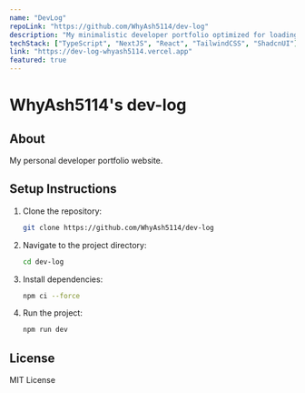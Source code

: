 ```yaml
---
name: "DevLog"
repoLink: "https://github.com/WhyAsh5114/dev-log"
description: "My minimalistic developer portfolio optimized for loading speed and SEO."
techStack: ["TypeScript", "NextJS", "React", "TailwindCSS", "ShadcnUI"]
link: "https://dev-log-whyash5114.vercel.app"
featured: true
---
```


# WhyAsh5114's dev-log

## About
My personal developer portfolio website.

## Setup Instructions
1. Clone the repository:
   ```bash
   git clone https://github.com/WhyAsh5114/dev-log
   ```

2. Navigate to the project directory:
   ```bash
   cd dev-log
   ```

3. Install dependencies:
   ```bash
   npm ci --force
   ```

4. Run the project:
   ```bash
   npm run dev
   ```

## License
MIT License
